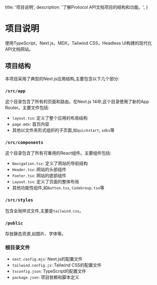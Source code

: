   title: '项目说明',
  description: '了解Protocol API文档项目的结构和功能。',
}

# 项目说明

使用TypeScript，Next.js，MDX，Tailwind CSS，Headless UI构建的现代化API文档网站。

## 项目结构

本项目采用了典型的Next.js应用结构,主要包含以下几个部分:

### `/src/app`

这个目录包含了所有的页面和路由。在Next.js 14中,这个目录使用了新的App Router。主要文件包括:

- `layout.tsx`: 定义了整个应用的布局结构
- `page.mdx`: 首页内容
- 其他以文件夹形式组织的子页面,如`quickstart`, `sdks`等

### `/src/components`

这个目录包含了所有可重用的React组件。主要组件包括:

- `Navigation.tsx`: 定义了网站的导航结构
- `Header.tsx`: 网站的头部组件
- `Footer.tsx`: 网站的底部组件
- `Layout.tsx`: 定义了页面的整体布局
- 其他功能性组件,如`Button.tsx`, `CodeGroup.tsx`等

### `/src/styles`

包含全局样式文件,主要是`tailwind.css`。

### `/public`

存放静态资源,如图片、字体等。

### 根目录文件

- `next.config.mjs`: Next.js的配置文件
- `tailwind.config.js`: Tailwind CSS的配置文件
- `tsconfig.json`: TypeScript的配置文件
- `package.json`: 项目依赖和脚本定义







